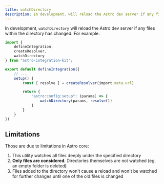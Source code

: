 ```yaml
---
title: watchDirectory
description: In development, will reload the Astro dev server if any files within the directory has changed.
---
```


In development, `watchDirectory` will reload the Astro dev server if any files within
the directory has changed. For example:

```ts title="my-integration/index.ts" {4,14}
import {
	defineIntegration,
	createResolver,
	watchDirectory
} from "astro-integration-kit";

export default defineIntegration({
	// ...
	setup() {
		const { resolve } = createResolver(import.meta.url)

		return {
			"astro:config:setup": (params) => {
				watchDirectory(params, resolve())
			}
		}
	}
})
```

## Limitations

Those are due to limitations in Astro core:

1. This utility watches all files deeply under the specified directory
2. **Only files are considered**. Directories themselves are not watched (eg. an empty folder is deleted)
3. Files added to the directory won't cause a reload and won't be watched for further changes until one of the old files is changed

